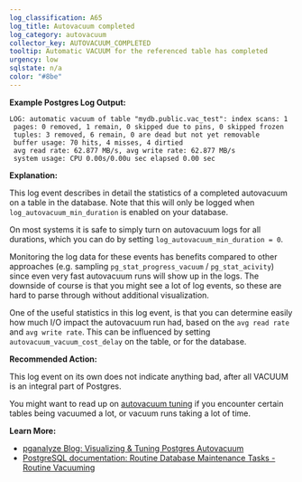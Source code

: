 ```yaml
---
log_classification: A65
log_title: Autovacuum completed
log_category: autovacuum
collector_key: AUTOVACUUM_COMPLETED
tooltip: Automatic VACUUM for the referenced table has completed
urgency: low
sqlstate: n/a
color: "#8be"
---
```


**Example Postgres Log Output:**

```
LOG: automatic vacuum of table "mydb.public.vac_test": index scans: 1
 pages: 0 removed, 1 remain, 0 skipped due to pins, 0 skipped frozen
 tuples: 3 removed, 6 remain, 0 are dead but not yet removable
 buffer usage: 70 hits, 4 misses, 4 dirtied
 avg read rate: 62.877 MB/s, avg write rate: 62.877 MB/s
 system usage: CPU 0.00s/0.00u sec elapsed 0.00 sec
```

**Explanation:**

This log event describes in detail the statistics of a completed autovacuum
on a table in the database. Note that this will only be logged when
`log_autovacuum_min_duration` is enabled on your database.

On most systems it is safe to simply turn on autovacuum logs for all durations,
which you can do by setting `log_autovacuum_min_duration = 0`.

Monitoring the log data for these events has benefits compared to other approaches
(e.g. sampling `pg_stat_progress_vacuum` / `pg_stat_acivity`) since even very
fast autovacuum runs will show up in the logs. The downside of course is that
you might see a lot of log events, so these are hard to parse through without
additional visualization.

One of the useful statistics in this log event, is that you can determine easily
how much I/O impact the autovacuum run had, based on the `avg read rate` and
`avg write rate`. This can be influenced by setting `autovacuum_vacuum_cost_delay`
on the table, or for the database.

**Recommended Action:**

This log event on its own does not indicate anything bad, after all VACUUM is
an integral part of Postgres.

You might want to read up on [autovacuum tuning](https://pganalyze.com/blog/visualizing-and-tuning-postgres-autovacuum)
if you encounter certain tables being vacuumed a lot, or vacuum runs taking
a lot of time.

**Learn More:**

* [pganalyze Blog: Visualizing & Tuning Postgres Autovacuum](https://pganalyze.com/blog/visualizing-and-tuning-postgres-autovacuum)
* [PostgreSQL documentation: Routine Database Maintenance Tasks - Routine Vacuuming](https://www.postgresql.org/docs/current/static/routine-vacuuming.html)
